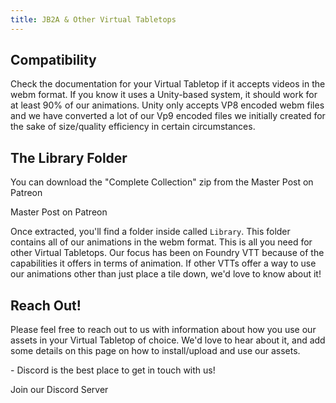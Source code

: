 ```yaml
---
title: JB2A & Other Virtual Tabletops
---
```






## Compatibility
Check the documentation for your Virtual Tabletop if it accepts videos in the webm format.
If you know it uses a Unity-based system, it should work for at least 90% of our animations. 
Unity only accepts VP8 encoded webm files and we have converted a lot of our Vp9 encoded files we initially created for the sake of size/quality efficiency in certain circumstances.

## The Library Folder
You can download the "Complete Collection" zip from the Master Post on Patreon

<LinkButton href="https://www.patreon.com/posts/56246490/" icon="patreon">Master Post on Patreon</LinkButton>

Once extracted, you'll find a folder inside called ``Library``. This folder contains all of our animations in the webm format. This is all you need for other Virtual Tabletops. 
Our focus has been on Foundry VTT because of the capabilities it offers in terms of animation. If other VTTs offer a way to use our animations other than just place a tile down, we'd love to know about it! 

## Reach Out!
Please feel free to reach out to us with information about how you use our assets in your Virtual Tabletop of choice. We'd love to hear about it, and add some details on this page on how to install/upload and use our assets.

<Aside type="note" title="Note">
- Discord is the best place to get in touch with us!

<LinkButton href="https://discord.gg/gmd8MAPX4m" icon="discord">Join our Discord Server</LinkButton>

</Aside>